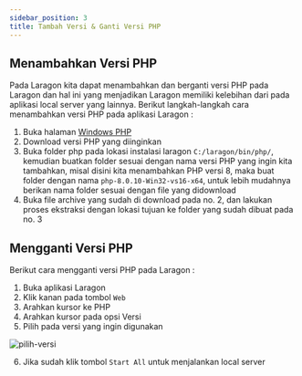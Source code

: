 ```yaml
---
sidebar_position: 3
title: Tambah Versi & Ganti Versi PHP
---
```


## Menambahkan Versi PHP
Pada Laragon kita dapat menambahkan dan berganti versi PHP pada Laragon dan hal ini yang menjadikan Laragon memiliki kelebihan dari pada aplikasi local server yang lainnya. Berikut langkah-langkah cara menambahkan versi PHP pada aplikasi Laragon :

1. Buka halaman [Windows PHP](https://windows.php.net/download)
2. Download versi PHP yang diinginkan
3. Buka folder php pada lokasi instalasi laragon `C:/laragon/bin/php/`, kemudian buatkan folder sesuai dengan nama versi PHP yang ingin kita tambahkan, misal disini kita menambahkan PHP versi 8, maka buat folder dengan nama `php-8.0.10-Win32-vs16-x64`, untuk lebih mudahnya berikan nama folder sesuai dengan file yang didownload
4. Buka file archive yang sudah di download pada no. 2, dan lakukan proses ekstraksi dengan lokasi tujuan ke folder yang sudah dibuat pada no. 3

## Mengganti Versi PHP

Berikut cara mengganti versi PHP pada Laragon :

1. Buka aplikasi Laragon
2. Klik kanan pada tombol `Web`
3. Arahkan kursor ke PHP
4. Arahkan kursor pada opsi Versi
5. Pilih pada versi yang ingin digunakan

![pilih-versi](../../img/php/laragon/select-versi-php.jpg)

6. Jika sudah klik tombol `Start All` untuk menjalankan local server